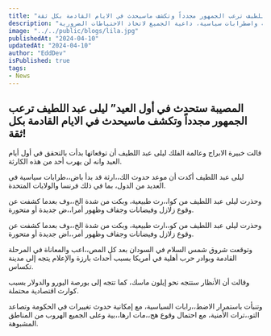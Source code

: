 ```yaml
---
title: "المصيبة ستحدث في أول العيد ليلى عبد اللطيف ترعب الجمهور مجدداً وتكشف ماسيحدث في الايام القادمة بكل ثقة!"
description: "تكشف ليلى عبد اللطيف توقعات صادمة حول مستقبل العالم، محذرة من كوارث طبيعية واضطرابات سياسية، داعية الجميع لاتخاذ الاحتياطات الضرورية."
image: "../../public/blogs/lila.jpg"
publishedAt: "2024-04-10"
updatedAt: "2024-04-10"
author: "EddDev"
isPublished: true
tags:
- News
---
```


## المصيبة ستحدث في أول العيد” ليلى عبد اللطيف ترعب الجمهور مجدداً وتكشف ماسيحدث في الايام القادمة بكل ثقة!

قالت خبيرة الابراج وعالمة الفلك ليلى عبد اللطيف أن توقعاتها بدأت بالتحقق في أول أيام العيد وانه لن يهرب أحد من هذه الكارثة.


ليلى عبد اللطيف أكدت أن موعد حدوث الك،،ارثة قد بدأ باض،،طرابات سياسية في العديد من الدول، بما في ذلك فرنسا والولايات المتحدة.


وحذرت ليلى عبد اللطيف من كوا،،رث طبيعية، وبكت من شدة الخ،،وف بعدما كشفت عن وقوع زلازل وفيضانات وجفاف وظهور أمرا،،ض جديدة أو متحورة.

وحذرت ليلى عبد اللطيف من كو،،ارث طبيعية، وبكت من شدة الخ،،وف بعدما كشفت عن وقوع زلازل وفيضانات وجفاف وظهور أمر،،اض جديدة أو متحورة.

وتوقعت شروق شمس السلام في السودان بعد كل المص،،اعب والمعاناة في المرحلة القادمة وبوادر حرب أهلية في أمريكا بسبب أحداث بارزة والإعلام يتجه إلى مدينة تكساس.

وقالت أن الأنظار ستتجه نحو إيلون ماسك، كما تتجه إلى بورصة اليورو والدولار بسبب كوارث اقتصادية محتملة.

وتنبأت باستمرار الاضط،،رابات السياسية، مع إمكانية حدوث تغييرات في الحكومة وتصاعد التو،،ترات الأمنية، مع احتمال وقوع هج،،مات ارها،،بية وعلى الجميع الهروب من المناطق المشبوهة.